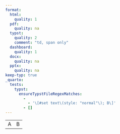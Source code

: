 ```yaml
---
format:
  html:
    quality: 1
  pdf:
    quality: na
  typst:
    quality: 2
    comment: "td, span only"
  dashboard:
    quality: 1
  docx:
    quality: na
  pptx:
    quality: na
keep-typ: true
_quarto:
  tests:
    typst:
      ensureTypstFileRegexMatches:
        -
          - '\[#set text\(style: "normal"\); B\]'
        - []
---
```


```{=html}
<table>
    <tr><td>A</td><td style="font-style: normal;">B</td></tr>
</table>
```

